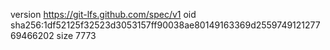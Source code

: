 version https://git-lfs.github.com/spec/v1
oid sha256:1df52125f32523d3053157ff90038ae80149163369d255974912127769466202
size 7773
